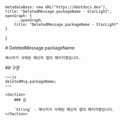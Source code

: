 
    metadataBase: new URL("https://kbotdocs.dev"),
    title: "DeletedMessage.packageName - StarLight",
    openGraph: {
        ...openGraph,
        title: "DeletedMessage.packageName - StarLight"
    }
}

<Section>
    # DeletedMessage.packageName

    메시지가 삭제된 메신저 앱의 패키지명입니다.
</Section>
<Section>
    ## 구문

    ~~~js
    deletedMsg.packageName;
    ~~~

    <Section>
        ### 값

        `String` - 메시지가 삭제된 메신저 앱의 패키지명입니다.
    </Section>
</Section>